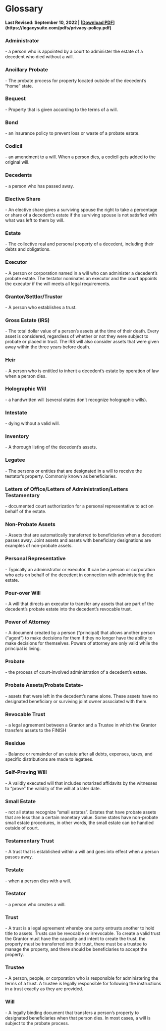 <h1> Glossary </h1>
<p>
  <strong>
    Last Revised: September 10, 2022 | [<ins>Download PDF</ins>](https://legacysuite.com/pdfs/privacy-policy.pdf)
  </strong>
</p>

<h3 style={{display: "inline"}} id="administrator">Administrator</h3> - 
 a person who is appointed by a court to administer the estate of a decedent who died without a will.

<h3 style={{display: "inline"}} id="ancillary-probate">Ancillary Probate</h3> - 
 The probate process for property located outside of the decedent’s “home” state.

<h3 style={{display: "inline"}} id="bequest">Bequest</h3> - 
 Property that is given according to the terms of a will.

<h3 style={{display: "inline"}} id="bequest">Bond</h3> - 
 an insurance policy to prevent loss or waste of a probate estate.

<h3 style={{display: "inline"}} id="codicil">Codicil </h3> - 
 an amendment to a will. When a person dies, a codicil gets added to the original will.

<h3 style={{display: "inline"}} id="decedent">Decedents </h3> - 
 a person who has passed away.

<h3 style={{display: "inline"}} id="elective-share">Elective Share </h3> - 
  An elective share gives a surviving spouse the right to take a percentage or share of a decedent’s estate if the surviving spouse is not satisfied with what was left to them by will. 

<h3 style={{display: "inline"}}>Estate </h3> - 
 The collective real and personal property of a decedent, including their debts and obligations.

<h3 style={{display: "inline"}} id="executor">Executor </h3> - 
 A person or corporation named in a will who can administer a decedent’s probate estate. The testator nominates an executor and the court appoints the executor if the will meets all legal requirements. 

<h3 style={{display: "inline"}} id="executor">Grantor/Settlor/Trustor </h3> - 
 A person who establishes a trust.

<h3 style={{display: "inline"}}>Gross Estate (IRS) </h3> - 
 The total dollar value of a person’s assets at the time of their death. Every asset is considered, regardless of whether or not they were subject to probate or placed in trust. The IRS will also consider assets that were given away within the three years before death.


<h3 style={{display: "inline"}} id="heir">Heir </h3> - 
 A person who is entitled to inherit a decedent’s estate by operation of law when a person dies. 


<h3 style={{display: "inline"}} id="holographic-will">Holographic Will  </h3> - 
 a handwritten will (several states don’t recognize holographic wills).


<h3 style={{display: "inline"}}>Intestate </h3> - 
 dying without a valid will.


<h3 style={{display: "inline"}}>Inventory </h3> - 
 A thorough listing of the decedent’s assets. 


<h3 style={{display: "inline"}}>Legatee </h3> - 
 The persons or entities that are designated in a will to receive the testator’s property. Commonly known as beneficiaries.


<h3 style={{display: "inline"}}>Letters of Office/Letters of Administration/Letters Testamentary </h3> - 
 documented court authorization for a personal representative to act on behalf of the estate.


<h3 style={{display: "inline"}} id="non-probate-assets">Non-Probate Assets </h3> - 
 Assets that are automatically transferred to beneficiaries when a decedent passes away. Joint assets and assets with beneficiary designations are examples of non-probate assets.


<h3 style={{display: "inline"}}>Personal Representative </h3> - 
 Typically an administrator or executor. It can be a person or corporation who acts on behalf of the decedent in connection with administering the estate.


<h3 style={{display: "inline"}} id="pour-over-will">Pour-over Will </h3> - 
 A will that directs an executor to transfer any assets that are part of the decedent’s probate estate into the decedent’s revocable trust. 


<h3 style={{display: "inline"}}>Power of Attorney </h3> - 
 A document created by a person (“principal) that allows another person (“agent”)  to make decisions for them if they no longer have the ability to make decisions for themselves. Powers of attorney are only valid while the principal is living. 


<h3 style={{display: "inline"}} id="probate">Probate </h3> - 
 the process of court-involved administration of a decedent’s estate. 


<h3 style={{display: "inline"}}>Probate Assets/Probate Estate- </h3> - 
 assets that were left in the decedent’s name alone. These assets have no designated beneficiary or surviving joint owner associated with them. 


<h3 style={{display: "inline"}}>Revocable Trust </h3> - 
 a legal agreement between a Grantor and a Trustee in which the Grantor transfers assets to the FINISH


<h3 style={{display: "inline"}}>Residue </h3> - 
 Balance or remainder of an estate after all debts, expenses, taxes, and specific distributions are made to legatees. 


<h3 style={{display: "inline"}}>Self-Proving Will </h3> - 
 A validly executed will that includes notarized affidavits by the witnesses to “prove” the validity of the will at a later date.


<h3 style={{display: "inline"}}>Small Estate </h3> - 
 not all states recognize “small estates”. Estates that have probate assets that are less than a certain monetary value. Some states have non-probate small estate procedures, in other words, the small estate can be handled outside of court.


<h3 style={{display: "inline"}}>Testamentary Trust </h3> - 
 A trust that is established within a will and goes into effect when a person passes away.


<h3 style={{display: "inline"}} id="testate">Testate </h3> - 
 when a person dies with a will.


<h3 style={{display: "inline"}}>Testator </h3> - 
 a person who creates a will.


<h3 style={{display: "inline"}} id="trust">Trust </h3> - 
 A trust is a legal agreement whereby one party entrusts another to hold title to assets. Trusts can be revocable or irrevocable. To create a valid trust the Grantor must have the capacity and intent to create the trust, the property must be transferred into the trust, there must be a trustee to manage the property, and there should be beneficiaries to accept the property. 


<h3 style={{display: "inline"}}>Trustee </h3> - 
  A person, people, or corporation who is responsible for administering the terms of a trust. A trustee is legally responsible for following the instructions in a trust exactly as they are provided.


<h3 style={{display: "inline"}} id="will">Will </h3> - 
 A legally binding document that transfers a person’s property to designated beneficiaries when that person dies. In most cases, a will is subject to the probate process. 


